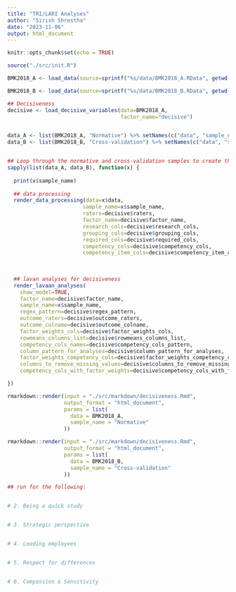```yaml
---
title: "TRI/LARI Analyses"
author: "Sirish Shrestha"
date: "2023-11-06"
output: html_document
---
```


```r
knitr::opts_chunk$set(echo = TRUE)

source("./src/init.R")

```


```r

BMK2018_A <- load_data(source=sprintf("%s/data/BMK2018_A.RData", getwd()), raters=raters)

BMK2018_B <- load_data(source=sprintf("%s/data/BMK2018_B.RData", getwd()), raters=raters)


```



```r

## Decisiveness
decisive <- load_decisive_variables(data=BMK2018_A, 
                                    factor_name="decisive")


data_A <- list(BMK2018_A, "Normative") %>% setNames(c("data", "sample_name"))
data_B <- list(BMK2018_B, "Cross-validation") %>% setNames(c("data", "sample_name"))


## Loop through the normative and cross-validation samples to create the analyses. For each loop, the code will process the data and get it ready for the lavaan analyses. 
sapply(list(data_A, data_B), function(x) {
  
  print(x$sample_name)
  
  ## data processing
  render_data_processing(data=x$data, 
                        sample_name=x$sample_name,
                        raters=decisive$raters,
                        factor_name=decisive$factor_name,
                        research_cols=decisive$research_cols,
                        grouping_cols=decisive$grouping_cols,
                        required_cols=decisive$required_cols,
                        competency_cols=decisive$competency_cols,
                        competency_item_cols=decisive$competency_item_cols)
  
  
  
  ## lavan analyses for decisiveness
  render_lavaan_analyses(
    show_model=TRUE,
    factor_name=decisive$factor_name,
    sample_name=x$sample_name,
    regex_pattern=decisive$regex_pattern,
    outcome_raters=decisive$outcome_raters,
    outcome_colname=decisive$outcome_colname,
    factor_weights_cols=decisive$factor_weights_cols,
    rowmeans_columns_list=decisive$rowmeans_columns_list,
    competency_cols_names=decisive$competency_cols_pattern,
    column_pattern_for_analyses=decisive$column_pattern_for_analyses,
    factor_weights_competency_cols=decisive$factor_weights_competency_cols,
    columns_to_remove_missing_values=decisive$columns_to_remove_missing_values,
    competency_cols_with_factor_weights=decisive$competency_cols_with_factor_weights)

})

```



```r

rmarkdown::render(input = "./src/markdown/decisiveness.Rmd", 
                  output_format = "html_document", 
                  params = list(
                    data = BMK2018_A,
                    sample_name = "Normative"
                  ))

rmarkdown::render(input = "./src/markdown/decisiveness.Rmd", 
                  output_format = "html_document", 
                  params = list(
                    data = BMK2018_B, 
                    sample_name = "Cross-validation"
                  ))

```


```r

## run for the following: 


# 2. Being a quick study


# 3. Strategic perspective


# 4. Leading employees


# 5. Respect for differences


# 6. Compassion & Sensitivity




```



